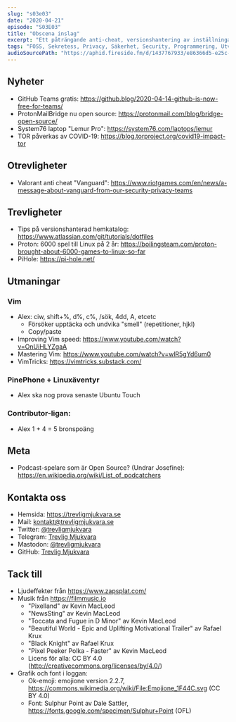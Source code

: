 ```yaml
---
slug: "s03e03"
date: "2020-04-21"
episode: "S03E03"
title: "Obscena inslag"
excerpt: "Ett påträngande anti-cheat, versionshantering av inställningar, smarta tips för att bli av med reklam på nätet och massa mer trevligheter och otrevligheter i veckans avsnitt."
tags: "FOSS, Sekretess, Privacy, Säkerhet, Security, Programmering, Utveckling, RaspberryPi, PinePhone, Technology, Linux, Open Source, Valorant, Vanguard, GitHub, ProtonMail, System76, TOR, COVID-19, corona, virus, Proton, Vim, Ubuntu Touch"
audioSourcePath: "https://aphid.fireside.fm/d/1437767933/e86366d5-e25c-4aab-9a13-33b7144ac160/9c7e60c6-e149-4c80-a217-fa16bfe52d79.mp3"
---
```


## Nyheter
- GitHub Teams gratis: https://github.blog/2020-04-14-github-is-now-free-for-teams/
- ProtonMailBridge nu open source: https://protonmail.com/blog/bridge-open-source/
- System76 laptop "Lemur Pro": https://system76.com/laptops/lemur
- TOR påverkas av COVID-19: https://blog.torproject.org/covid19-impact-tor

## Otrevligheter
- Valorant anti cheat "Vanguard": https://www.riotgames.com/en/news/a-message-about-vanguard-from-our-security-privacy-teams

## Trevligheter
- Tips på versionshanterad hemkatalog: https://www.atlassian.com/git/tutorials/dotfiles
- Proton: 6000 spel till Linux på 2 år: https://boilingsteam.com/proton-brought-about-6000-games-to-linux-so-far
- PiHole: https://pi-hole.net/

## Utmaningar

### Vim
- Alex: ciw, shift+%, d%, c%, /sök, 4dd, A, etcetc
  - Försöker upptäcka och undvika "smell" (repetitioner, hjkl)
  - Copy/paste
- Improving Vim speed: https://www.youtube.com/watch?v=OnUiHLYZgaA
- Mastering Vim: https://www.youtube.com/watch?v=wlR5gYd6um0
- VimTricks: https://vimtricks.substack.com/

### PinePhone + Linuxäventyr
- Alex ska nog prova senaste Ubuntu Touch

### Contributor-ligan:
- Alex 1 + 4 = 5 bronspoäng

## Meta
- Podcast-spelare som är Open Source? (Undrar Josefine): https://en.wikipedia.org/wiki/List_of_podcatchers

## Kontakta oss
- Hemsida: https://trevligmjukvara.se
- Mail: kontakt@trevligmjukvara.se
- Twitter: [@trevligmjukvara](https://twitter.com/trevligmjukvara)
- Telegram: [Trevlig Mjukvara](https://t.me/trevligmjukvara)
- Mastodon: [@trevligmjukvara](https://fikaverse.club/@trevligmjukvara)
- GitHub: [Trevlig Mjukvara](https://github.com/trevligmjukvara)

## Tack till

- Ljudeffekter från https://www.zapsplat.com/
- Musik från https://filmmusic.io
  - "Pixelland" av Kevin MacLeod
  - "NewsSting" av Kevin MacLeod
  - "Toccata and Fugue in D Minor" av Kevin MacLeod
  - "Beautiful World - Epic and Uplifting Motivational Trailer" av Rafael Krux
  - "Black Knight" av Rafael Krux
  - "Pixel Peeker Polka - Faster" av Kevin MacLeod
  - Licens för alla: CC BY 4.0 (http://creativecommons.org/licenses/by/4.0/)
- Grafik och font i loggan:
  - Ok-emoji: emojione version 2.2.7, https://commons.wikimedia.org/wiki/File:Emojione_1F44C.svg (CC BY 4.0)
  - Font: Sulphur Point av Dale Sattler, https://fonts.google.com/specimen/Sulphur+Point (OFL)
